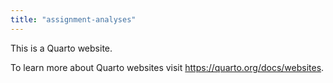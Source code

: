 ```yaml
---
title: "assignment-analyses"
---
```


This is a Quarto website.

To learn more about Quarto websites visit <https://quarto.org/docs/websites>.
